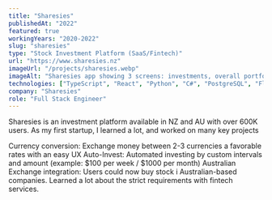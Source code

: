 ```yaml
---
title: "Sharesies"
publishedAt: "2022"
featured: true
workingYears: "2020-2022"
slug: "sharesies"
type: "Stock Investment Platform (SaaS/Fintech)"
url: "https://www.sharesies.nz"
imageUrl: "/projects/sharesies.webp"
imageAlt: "Sharesies app showing 3 screens: investments, overall portfolio, and stock search"
technologies: ["TypeScript", "React", "Python", "C#", "PostgreSQL", "Flask"]
company: "Sharesies"
role: "Full Stack Engineer"
---
```


Sharesies is an investment platform available in NZ and AU with over
600K users. As my first startup, I learned a lot, and worked on many
key projects

Currency conversion: Exchange money between 2-3 currencies a
favorable rates with an easy UX
Auto-Invest: Automated investing by custom intervals and amount
(example: $100 per week / $1000 per month)
Australian Exchange integration: Users could now buy stock i
Australian-based companies. Learned a lot about the strict
requirements with fintech services.

<Columns>
  <ImageColumn
    src="/projects/sharesies/screenshot-1.webp"
    width="450"
    height="0"
  />
  <ImageColumn
    src="/projects/sharesies/screenshot-2.webp"
    width="450"
    height="0"
  />
  <ImageColumn
    src="/projects/sharesies/screenshot-3.webp"
    width="450"
    height="0"
  />
  <ImageColumn
    src="/projects/sharesies/screenshot-4.webp"
    width="450"
    height="0"
  />
</Columns>
